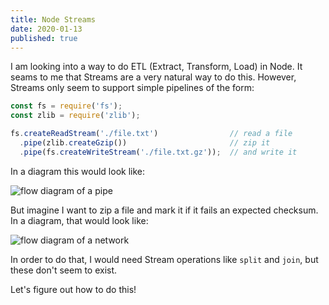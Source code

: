 ```yaml
---
title: Node Streams
date: 2020-01-13
published: true
---
```


I am looking into a way to do ETL (Extract, Transform, Load) in Node. It seams to me that Streams are a very natural way to do this. However, Streams only seem to support simple pipelines of the form:

```js
const fs = require('fs');
const zlib = require('zlib');

fs.createReadStream('./file.txt')                // read a file
  .pipe(zlib.createGzip())                       // zip it
  .pipe(fs.createWriteStream('./file.txt.gz'));  // and write it
```

In a diagram this would look like:

![flow diagram of a pipe](pipe.png)

But imagine I want to zip a file and mark it if it fails an expected checksum. In a diagram, that would look like:

![flow diagram of a network](network.png)

In order to do that, I would need Stream operations like `split` and `join`, but these don't seem to exist.

Let's figure out how to do this!